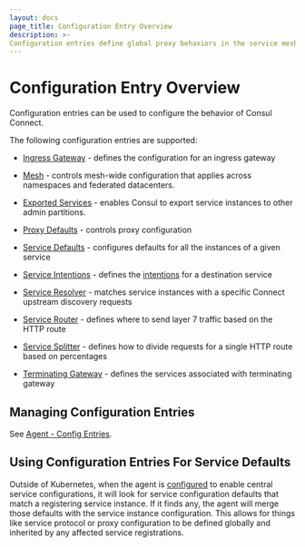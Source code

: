 ```yaml
---
layout: docs
page_title: Configuration Entry Overview
description: >-
Configuration entries define global proxy behaviors in the service mesh in order to secure and manage traffic. Learn about Consul’s different config entry kind and get links to configuration reference pages.
---
```


# Configuration Entry Overview

Configuration entries can be used to configure the behavior of Consul Connect.

The following configuration entries are supported:

- [Ingress Gateway](/docs/connect/config-entries/ingress-gateway) - defines the
  configuration for an ingress gateway

- [Mesh](/docs/connect/config-entries/mesh) - controls
  mesh-wide configuration that applies across namespaces and federated datacenters.
  
- [Exported Services](/docs/connect/config-entries/exported-services) <EnterpriseAlert inline /> - enables 
  Consul to export service instances to other admin partitions. 

- [Proxy Defaults](/docs/connect/config-entries/proxy-defaults) - controls
  proxy configuration

- [Service Defaults](/docs/connect/config-entries/service-defaults) - configures
  defaults for all the instances of a given service

- [Service Intentions](/docs/connect/config-entries/service-intentions) - defines
  the [intentions](/docs/connect/intentions) for a destination service

- [Service Resolver](/docs/connect/config-entries/service-resolver) - matches
  service instances with a specific Connect upstream discovery requests

- [Service Router](/docs/connect/config-entries/service-router) - defines
  where to send layer 7 traffic based on the HTTP route

- [Service Splitter](/docs/connect/config-entries/service-splitter) - defines
  how to divide requests for a single HTTP route based on percentages

- [Terminating Gateway](/docs/connect/config-entries/terminating-gateway) - defines the
  services associated with terminating gateway

## Managing Configuration Entries

See [Agent - Config Entries](/docs/agent/config-entries).

## Using Configuration Entries For Service Defaults

Outside of Kubernetes, when the agent is
[configured](/docs/agent/config/config-files#enable_central_service_config) to enable
central service configurations, it will look for service configuration defaults
that match a registering service instance. If it finds any, the agent will merge
those defaults with the service instance configuration. This allows for things
like service protocol or proxy configuration to be defined globally and
inherited by any affected service registrations.
